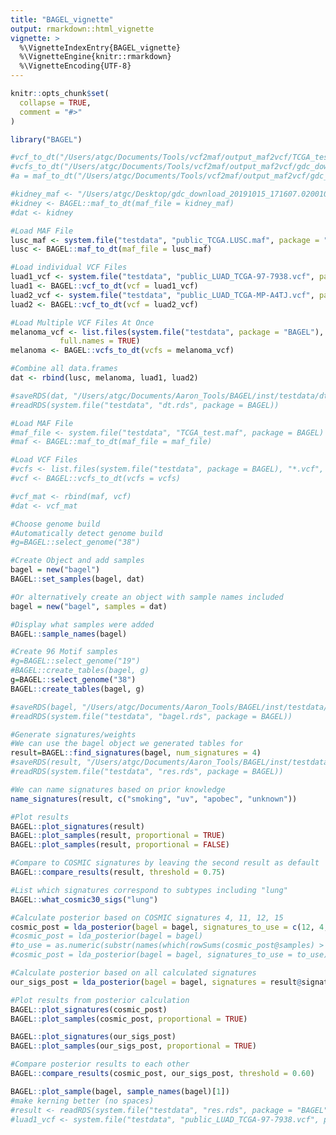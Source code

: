```yaml
---
title: "BAGEL_vignette"
output: rmarkdown::html_vignette
vignette: >
  %\VignetteIndexEntry{BAGEL_vignette}
  %\VignetteEngine{knitr::rmarkdown}
  %\VignetteEncoding{UTF-8}
---
```


```r
knitr::opts_chunk$set(
  collapse = TRUE,
  comment = "#>"
)
```

```r
library("BAGEL")
```

```r
#vcf_to_dt("/Users/atgc/Documents/Tools/vcf2maf/output_maf2vcf/TCGA_test.vcf")
#vcfs_to_dt("/Users/atgc/Documents/Tools/vcf2maf/output_maf2vcf/gdc_download_20191011_223725.150011/4b7a5729-b83e-4837-9b61-a6002dce1c0a/subset_1k_TCGA.SKCM.vcf")
#a = maf_to_dt("/Users/atgc/Documents/Tools/vcf2maf/output_maf2vcf/gdc_download_20191015_034733.988608/95258183-63ea-4c97-ae29-1bae9ed06334/TCGA.LUSC.mutect.95258183-63ea-4c97-ae29-1bae9ed06334.DR-10.0.somatic.maf")

#kidney_maf <- "/Users/atgc/Desktop/gdc_download_20191015_171607.020010/ddb523ba-29ac-4056-82ca-4147d2e98ddf/TCGA.K#ICH.mutect.ddb523ba-29ac-4056-82ca-4147d2e98ddf.DR-10.0.somatic.maf"
#kidney <- BAGEL::maf_to_dt(maf_file = kidney_maf)
#dat <- kidney

#Load MAF File
lusc_maf <- system.file("testdata", "public_TCGA.LUSC.maf", package = "BAGEL") 
lusc <- BAGEL::maf_to_dt(maf_file = lusc_maf)

#Load individual VCF Files
luad1_vcf <- system.file("testdata", "public_LUAD_TCGA-97-7938.vcf", package = "BAGEL")
luad1 <- BAGEL::vcf_to_dt(vcf = luad1_vcf)
luad2_vcf <- system.file("testdata", "public_LUAD_TCGA-MP-A4TJ.vcf", package = "BAGEL")
luad2 <- BAGEL::vcf_to_dt(vcf = luad2_vcf)

#Load Multiple VCF Files At Once
melanoma_vcf <- list.files(system.file("testdata", package = "BAGEL"), pattern = glob2rx("*SKCM*vcf"), 
           full.names = TRUE)
melanoma <- BAGEL::vcfs_to_dt(vcfs = melanoma_vcf)

#Combine all data.frames
dat <- rbind(lusc, melanoma, luad1, luad2)

#saveRDS(dat, "/Users/atgc/Documents/Aaron_Tools/BAGEL/inst/testdata/dt.rds")
#readRDS(system.file("testdata", "dt.rds", package = BAGEL))

#Load MAF File
#maf_file <- system.file("testdata", "TCGA_test.maf", package = BAGEL) 
#maf <- BAGEL::maf_to_dt(maf_file = maf_file)

#Load VCF Files
#vcfs <- list.files(system.file("testdata", package = BAGEL), "*.vcf", full.names = TRUE)
#vcf <- BAGEL::vcfs_to_dt(vcfs = vcfs)

#vcf_mat <- rbind(maf, vcf)
#dat <- vcf_mat

#Choose genome build
#Automatically detect genome build
#g=BAGEL::select_genome("38")

#Create Object and add samples
bagel = new("bagel")
BAGEL::set_samples(bagel, dat)

#Or alternatively create an object with sample names included
bagel = new("bagel", samples = dat)

#Display what samples were added
BAGEL::sample_names(bagel)

#Create 96 Motif samples
#g=BAGEL::select_genome("19")
#BAGEL::create_tables(bagel, g)
g=BAGEL::select_genome("38")
BAGEL::create_tables(bagel, g)

#saveRDS(bagel, "/Users/atgc/Documents/Aaron_Tools/BAGEL/inst/testdata/bagel.rds")
#readRDS(system.file("testdata", "bagel.rds", package = BAGEL))

#Generate signatures/weights
#We can use the bagel object we generated tables for
result=BAGEL::find_signatures(bagel, num_signatures = 4)
#saveRDS(result, "/Users/atgc/Documents/Aaron_Tools/BAGEL/inst/testdata/res.rds")
#readRDS(system.file("testdata", "res.rds", package = BAGEL))

#We can name signatures based on prior knowledge
name_signatures(result, c("smoking", "uv", "apobec", "unknown"))

#Plot results
BAGEL::plot_signatures(result)
BAGEL::plot_samples(result, proportional = TRUE)
BAGEL::plot_samples(result, proportional = FALSE)

#Compare to COSMIC signatures by leaving the second result as default
BAGEL::compare_results(result, threshold = 0.75)

#List which signatures correspond to subtypes including "lung"
BAGEL::what_cosmic30_sigs("lung")

#Calculate posterior based on COSMIC signatures 4, 11, 12, 15
cosmic_post = lda_posterior(bagel = bagel, signatures_to_use = c(12, 4, 11, 15))
#cosmic_post = lda_posterior(bagel = bagel)
#to_use = as.numeric(substr(names(which(rowSums(cosmic_post@samples) > 2)), 11, 12))
#cosmic_post = lda_posterior(bagel = bagel, signatures_to_use = to_use)

#Calculate posterior based on all calculated signatures
our_sigs_post = lda_posterior(bagel = bagel, signatures = result@signatures)

#Plot results from posterior calculation
BAGEL::plot_signatures(cosmic_post)
BAGEL::plot_samples(cosmic_post, proportional = TRUE)

BAGEL::plot_signatures(our_sigs_post)
BAGEL::plot_samples(our_sigs_post, proportional = TRUE)

#Compare posterior results to each other
BAGEL::compare_results(cosmic_post, our_sigs_post, threshold = 0.60)

BAGEL::plot_sample(bagel, sample_names(bagel)[1])
#make kerning better (no spaces)
#result <- readRDS(system.file("testdata", "res.rds", package = "BAGEL"))
#luad1_vcf <- system.file("testdata", "public_LUAD_TCGA-97-7938.vcf", package = "BAGEL")
```

